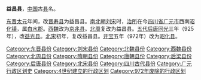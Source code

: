'''益昌县'''，[[中国|中国]]古[[县|县]]名。

[[东晋|东晋]][[太元_(东晋)|太元]]年间，改[[晋寿县_(西晋)|晋寿县]]为益昌县。[[南北朝|南北朝]][[刘宋|刘宋]]时，[[治所|治所]]在今[[四川省|四川省]][[广元市|广元市]]西南[[昭化镇|昭化镇]]，属[[白水郡|白水郡]]。[[西魏|西魏]]改为[[京兆县|京兆县]]。[[北周|北周]]复改为益昌县。[[五代|五代]][[后唐|后唐]][[同光|同光]]三年（925年），改[[益光县|益光县]]。[[北宋|北宋]]初年，复改益昌县。[[开宝|开宝]]五年（972年）改为[[昭化县|昭化县]]。 

{{四川行政区划小作品}}
{{DEFAULTSORT:Y}}
[[Category:东晋县份|Category:东晋县份]]
[[Category:刘宋县份|Category:刘宋县份]]
[[Category:北魏县份|Category:北魏县份]]
[[Category:西魏县份|Category:西魏县份]]
[[Category:北周县份|Category:北周县份]]
[[Category:隋朝县份|Category:隋朝县份]]
[[Category:唐朝县份|Category:唐朝县份]]
[[Category:后梁县份|Category:后梁县份]]
[[Category:后唐县份|Category:后唐县份]]
[[Category:北宋县份|Category:北宋县份]]
[[Category:四川古代县份|Category:四川古代县份]]
[[Category:广元行政区划史|Category:广元行政区划史]]
[[Category:4世纪建立的行政区划|Category:4世纪建立的行政区划]]
[[Category:972年废除的行政区划|Category:972年废除的行政区划]]